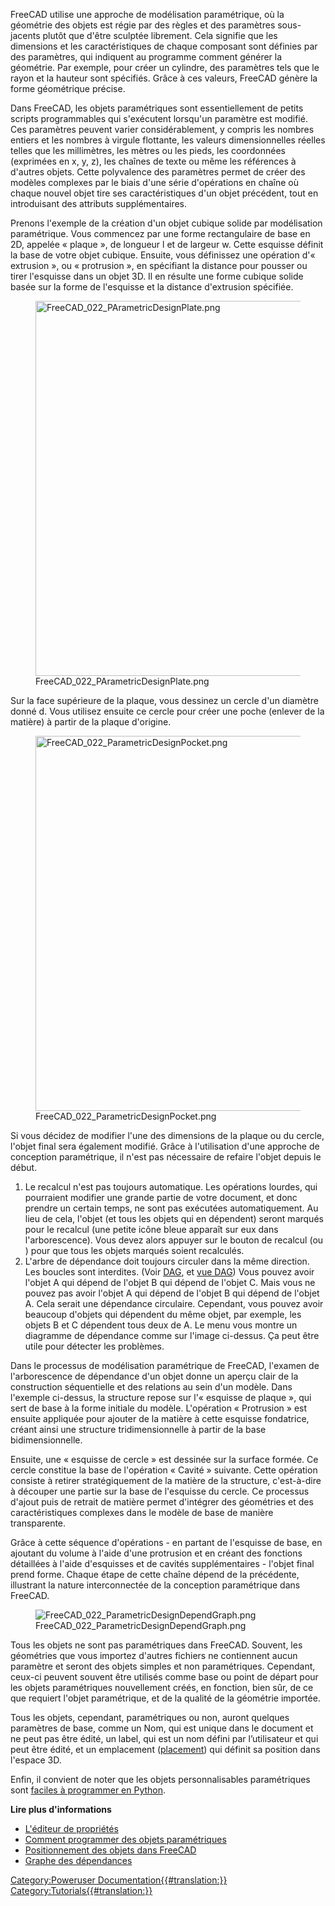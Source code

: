 <languages/>

{{Docnav/fr
|[[Manual:The_FreeCAD_document/fr|Le document FreeCAD ]]
|[[Manual:Import_and_export_to_other_filetypes/fr|Importer et exporter d'autres types de fichiers]]
|[[Manual:Introduction/fr|Début du Manuel]]
|IconC=Crystal_Clear_manual.png
}}

{{Manual:TOC}}

FreeCAD utilise une approche de modélisation paramétrique, où la géométrie des objets est régie par des règles et des paramètres sous-jacents plutôt que d'être sculptée librement. Cela signifie que les dimensions et les caractéristiques de chaque composant sont définies par des paramètres, qui indiquent au programme comment générer la géométrie. Par exemple, pour créer un cylindre, des paramètres tels que le rayon et la hauteur sont spécifiés. Grâce à ces valeurs, FreeCAD génère la forme géométrique précise.

Dans FreeCAD, les objets paramétriques sont essentiellement de petits scripts programmables qui s'exécutent lorsqu'un paramètre est modifié. Ces paramètres peuvent varier considérablement, y compris les nombres entiers et les nombres à virgule flottante, les valeurs dimensionnelles réelles telles que les millimètres, les mètres ou les pieds, les coordonnées (exprimées en x, y, z), les chaînes de texte ou même les références à d'autres objets. Cette polyvalence des paramètres permet de créer des modèles complexes par le biais d'une série d'opérations en chaîne où chaque nouvel objet tire ses caractéristiques d'un objet précédent, tout en introduisant des attributs supplémentaires.

Prenons l'exemple de la création d'un objet cubique solide par modélisation paramétrique. Vous commencez par une forme rectangulaire de base en 2D, appelée « plaque », de longueur l et de largeur w. Cette esquisse définit la base de votre objet cubique. Ensuite, vous définissez une opération d'« extrusion », ou « protrusion », en spécifiant la distance pour pousser ou tirer l'esquisse dans un objet 3D. Il en résulte une forme cubique solide basée sur la forme de l'esquisse et la distance d'extrusion spécifiée.

[[Image:FreeCAD_022_PArametricDesignPlate.png|600px]]

Sur la face supérieure de la plaque, vous dessinez un cercle d'un diamètre donné d. Vous utilisez ensuite ce cercle pour créer une poche (enlever de la matière) à partir de la plaque d'origine.

[[Image:FreeCAD_022_ParametricDesignPocket.png|600px]]

Si vous décidez de modifier l'une des dimensions de la plaque ou du cercle, l'objet final sera également modifié. Grâce à l'utilisation d'une approche de conception paramétrique, il n'est pas nécessaire de refaire l'objet depuis le début.

# Le recalcul n'est pas toujours automatique. Les opérations lourdes, qui pourraient modifier une grande partie de votre document, et donc prendre un certain temps, ne sont pas exécutées automatiquement. Au lieu de cela, l'objet (et tous les objets qui en dépendent) seront marqués pour le recalcul (une petite icône bleue apparaît sur eux dans l'arborescence). Vous devez alors appuyer sur le bouton de recalcul (ou {{MenuCommand|Édition → Rafraichir}}) pour que tous les objets marqués soient recalculés.
# L'arbre de dépendance doit toujours circuler dans la même direction. Les boucles sont interdites. (Voir [[Glossary#Directed_Acyclic_Graph|DAG]], et [[DAG view/fr|vue DAG]]) Vous pouvez avoir l'objet A qui dépend de l'objet B qui dépend de l'objet C. Mais vous ne pouvez pas avoir l'objet A qui dépend de l'objet B qui dépend de l'objet A. Cela serait une dépendance circulaire. Cependant, vous pouvez avoir beaucoup d'objets qui dépendent du même objet, par exemple, les objets B et C dépendent tous deux de A. Le menu {{MenuCommand|Outils → graphique de dépendance}} vous montre un diagramme de dépendance comme sur l'image ci-dessus. Ça peut être utile pour détecter les problèmes.

Dans le processus de modélisation paramétrique de FreeCAD, l'examen de l'arborescence de dépendance d'un objet donne un aperçu clair de la construction séquentielle et des relations au sein d'un modèle. Dans l'exemple ci-dessus, la structure repose sur l'« esquisse de plaque », qui sert de base à la forme initiale du modèle. L'opération « Protrusion » est ensuite appliquée pour ajouter de la matière à cette esquisse fondatrice, créant ainsi une structure tridimensionnelle à partir de la base bidimensionnelle.

Ensuite, une « esquisse de cercle » est dessinée sur la surface formée. Ce cercle constitue la base de l'opération « Cavité » suivante. Cette opération consiste à retirer stratégiquement de la matière de la structure, c'est-à-dire à découper une partie sur la base de l'esquisse du cercle. Ce processus d'ajout puis de retrait de matière permet d'intégrer des géométries et des caractéristiques complexes dans le modèle de base de manière transparente.

Grâce à cette séquence d'opérations - en partant de l'esquisse de base, en ajoutant du volume à l'aide d'une protrusion et en créant des fonctions détaillées à l'aide d'esquisses et de cavités supplémentaires - l'objet final prend forme. Chaque étape de cette chaîne dépend de la précédente, illustrant la nature interconnectée de la conception paramétrique dans FreeCAD.

[[Image:FreeCAD_022_ParametricDesignDependGraph.png]]

Tous les objets ne sont pas paramétriques dans FreeCAD. Souvent, les géométries que vous importez d'autres fichiers ne contiennent aucun paramètre et seront des objets simples et non paramétriques. Cependant, ceux-ci peuvent souvent être utilisés comme base ou point de départ pour les objets paramétriques nouvellement créés, en fonction, bien sûr, de ce que requiert l'objet paramétrique, et de la qualité de la géométrie importée.

Tous les objets, cependant, paramétriques ou non, auront quelques paramètres de base, comme un Nom, qui est unique dans le document et ne peut pas être édité, un label, qui est un nom défini par l’utilisateur et qui peut être édité, et un emplacement ([[placement]]) qui définit sa position dans l'espace 3D.

Enfin, il convient de noter que les objets personnalisables paramétriques sont [[Scripted_objects/fr|faciles à programmer en Python]].

'''Lire plus d'informations'''

* [[Property_editor/fr|L'éditeur de propriétés]]
* [[Scripted_objects/fr|Comment programmer des objets paramétriques]]
* [[Placement/fr|Positionnement des objets dans FreeCAD]]
* [[Std_DependencyGraph/fr|Graphe des dépendances]]


{{Docnav/fr
|[[Manual:The_FreeCAD_document/fr|Le document FreeCAD ]]
|[[Manual:Import_and_export_to_other_filetypes/fr|Importer et exporter d'autres types de fichiers]]
|[[Manual:Introduction/fr|Début du Manuel]]
|IconC=Crystal_Clear_manual.png
}}

[[Category:Poweruser Documentation{{#translation:}}]]
[[Category:Tutorials{{#translation:}}]]